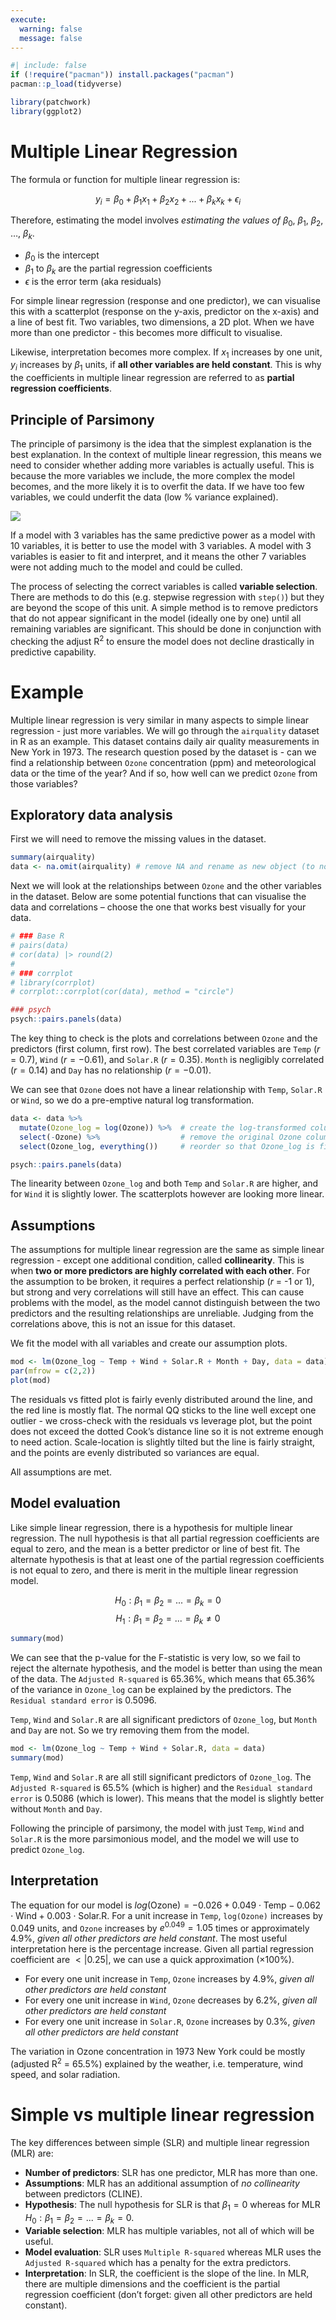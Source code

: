 ```yaml
---
execute:
  warning: false
  message: false
---
```


```r
#| include: false
if (!require("pacman")) install.packages("pacman")
pacman::p_load(tidyverse)

library(patchwork)
library(ggplot2)

```

# Multiple Linear Regression

The formula or function for multiple linear regression is:

$$ y_i = \beta_0 + \beta_1 x_1 + \beta_2 x_2 + ... + \beta_k x_k + \epsilon_i $$

Therefore, estimating the model involves *estimating the values of* $\beta_0$, $\beta_1$, $\beta_2$, ..., $\beta_k$.

- $\beta_0$ is the intercept
- $\beta_1$ to $\beta_k$ are the partial regression coefficients
- $\epsilon$ is the error term (aka residuals)

For simple linear regression (response and one predictor), we can visualise this with a scatterplot (response on the y-axis, predictor on the x-axis) and a line of best fit. Two variables, two dimensions, a 2D plot. When we have more than one predictor - this becomes more difficult to visualise.

Likewise, interpretation becomes more complex. If $x_1$ increases by one unit, $y_i$ increases by $\beta_1$ units, if **all other variables are held constant**. This is why the coefficients in multiple linear regression are referred to as **partial regression coefficients**.

## Principle of Parsimony

The principle of parsimony is the idea that the simplest explanation is the best explanation. In the context of multiple linear regression, this means we need to consider whether adding more variables is actually useful. This is because the more variables we include, the more complex the model becomes, and the more likely it is to overfit the data. If we have too few variables, we could underfit the data (low % variance explained).

![](images/fit.jpg)

If a model with 3 variables has the same predictive power as a model with 10 variables, it is better to use the model with 3 variables. A model with 3 variables is easier to fit and interpret, and it means the other 7 variables were not adding much to the model and could be culled.

The process of selecting the correct variables is called **variable selection**. There are methods to do this (e.g. stepwise regression with `step()`) but they are beyond the scope of this unit. A simple method is to remove predictors that do not appear significant in the model (ideally one by one) until all remaining variables are significant. This should be done in conjunction with checking the adjust R^2^ to ensure the model does not decline drastically in predictive capability.

# Example

Multiple linear regression is very similar in many aspects to simple linear regression - just more variables. We will go through the `airquality` dataset in R as an example. This dataset contains daily air quality measurements in New York in 1973. The research question posed by the dataset is - can we find a relationship between `Ozone` concentration (ppm) and meteorological data or the time of the year? And if so, how well can we predict `Ozone` from those variables?

## Exploratory data analysis

First we will need to remove the missing values in the dataset. 

```r
summary(airquality)
data <- na.omit(airquality) # remove NA and rename as new object (to not change original dataset)
```

Next we will look at the relationships between `Ozone` and the other variables in the dataset. Below are some potential functions that can visualise the data and correlations -- choose the one that works best visually for your data.

```r
# ### Base R
# pairs(data)
# cor(data) |> round(2)
# 
# ### corrplot
# library(corrplot)
# corrplot::corrplot(cor(data), method = "circle")

### psych
psych::pairs.panels(data)

```

The key thing to check is the plots and correlations between `Ozone` and the predictors (first column, first row). The best correlated variables are `Temp` ($r = 0.7$), `Wind` ($r = -0.61$), and `Solar.R` ($r = 0.35$). `Month` is negligibly correlated ($r = 0.14$) and `Day` has no relationship ($r = -0.01$).

We can see that `Ozone` does not have a linear relationship with `Temp`, `Solar.R` or `Wind`, so we do a pre-emptive natural log transformation.

```r
data <- data %>%
  mutate(Ozone_log = log(Ozone)) %>%  # create the log-transformed column
  select(-Ozone) %>%                  # remove the original Ozone column
  select(Ozone_log, everything())     # reorder so that Ozone_log is first

psych::pairs.panels(data)
```

The linearity between `Ozone_log` and both `Temp` and `Solar.R` are higher, and for `Wind` it is slightly lower. The scatterplots however are looking more linear.

## Assumptions

The assumptions for multiple linear regression are the same as simple linear regression - except one additional condition, called **collinearity**. This is when **two or more predictors are highly correlated with each other**. For the assumption to be broken, it requires a perfect relationship ($r$ = -1 or 1), but strong and very correlations will still have an effect. This can cause problems with the model, as the model cannot distinguish between the two predictors and the resulting relationships are unreliable. Judging from the correlations above, this is not an issue for this dataset.

We fit the model with all variables and create our assumption plots.

```r
mod <- lm(Ozone_log ~ Temp + Wind + Solar.R + Month + Day, data = data)
par(mfrow = c(2,2))
plot(mod)
```

The residuals vs fitted plot is fairly evenly distributed around the line, and the red line is mostly flat. The normal QQ sticks to the line well except one outlier - we cross-check with the residuals vs leverage plot, but the point does not exceed the dotted Cook's distance line so it is not extreme enough to need action. Scale-location is slightly tilted but the line is fairly straight, and the points are evenly distributed so variances are equal.

All assumptions are met.

## Model evaluation

Like simple linear regression, there is a hypothesis for multiple linear regression. The null hypothesis is that all partial regression coefficients are equal to zero, and the mean is a better predictor or line of best fit. The alternate hypothesis is that at least one of the partial regression coefficients is not equal to zero, and there is merit in the multiple linear regression model.

$$ H_0: \beta_1 = \beta_2 = ... = \beta_k = 0 $$
$$ H_1: \beta_1 = \beta_2 = ... = \beta_k \neq 0 $$
```r
summary(mod)
```

We can see that the p-value for the F-statistic is very low, so we fail to reject the alternate hypothesis, and the model is better than using the mean of the data. The `Adjusted R-squared` is 65.36%, which means that 65.36% of the variance in `Ozone_log` can be explained by the predictors. The `Residual standard error` is 0.5096.

`Temp`, `Wind` and `Solar.R` are all significant predictors of `Ozone_log`, but `Month` and `Day` are not. So we try removing them from the model.

```r
mod <- lm(Ozone_log ~ Temp + Wind + Solar.R, data = data)
summary(mod)
```

`Temp`, `Wind` and `Solar.R` are all still significant predictors of `Ozone_log`. The `Adjusted R-squared` is 65.5% (which is higher) and the `Residual standard error` is 0.5086 (which is lower). This means that the model is slightly better without `Month` and `Day`.

Following the principle of parsimony, the model with just `Temp`, `Wind` and `Solar.R` is the more parsimonious model, and the model we will use to predict `Ozone_log`.

## Interpretation

The equation for our model is $log(\text{Ozone}) = -0.026 + 0.049 \cdot \text{Temp} - 0.062 \cdot \text{Wind} + 0.003 \cdot \text{Solar.R}$. For a unit increase in `Temp`, `log(Ozone)` increases by 0.049 units, and `Ozone` increases by $e^0.049 = 1.05$ times or approximately 4.9%, *given all other predictors are held constant*. The most useful interpretation here is the percentage increase. Given all partial regression coefficient are $< |0.25|$, we can use a quick approximation ($\times 100 \%$).

- For every one unit increase in `Temp`, `Ozone` increases by 4.9%, *given all other predictors are held constant*
- For every one unit increase in `Wind`, `Ozone` decreases by 6.2%, *given all other predictors are held constant*
- For every one unit increase in `Solar.R`, `Ozone` increases by 0.3%, *given all other predictors are held constant*

The variation in Ozone concentration in 1973 New York could be mostly (adjusted R^2^ = 65.5%) explained by the weather, i.e. temperature, wind speed, and solar radiation.

# Simple vs multiple linear regression

The key differences between simple (SLR) and multiple linear regression (MLR) are:

- **Number of predictors**: SLR has one predictor, MLR has more than one.
- **Assumptions**: MLR has an additional assumption of *no collinearity* between predictors (CLINE).
- **Hypothesis**: The null hypothesis for SLR is that $\beta_1 = 0$ whereas for MLR $H_0: \beta_1 = \beta_2 = ... = \beta_k = 0$.
- **Variable selection**: MLR has multiple variables, not all of which will be useful.
- **Model evaluation**: SLR uses `Multiple R-squared` whereas MLR uses the `Adjusted R-squared` which has a penalty for the extra predictors.
- **Interpretation**: In SLR, the coefficient is the slope of the line. In MLR, there are multiple dimensions and the coefficient is the partial regression coefficient (don't forget: given all other predictors are held constant).
